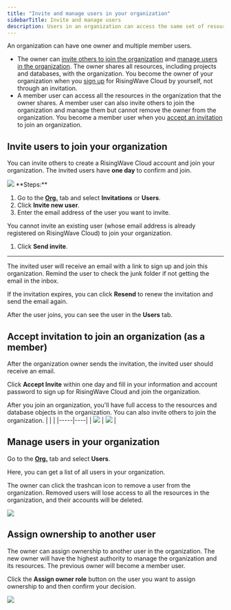 ```yaml
---
title: "Invite and manage users in your organization"
sidebarTitle: Invite and manage users
description: Users in an organization can access the same set of resources for seamless collaboration. As the organization owner, you can invite others to join your organization as member users and share resources among them.
---
```


An organization can have one owner and multiple member users.

* The owner can [invite others to join the organization](#invite-users-to-join-your-organization) and [manage users in the organization](#manage-users-in-your-organization). The owner shares all resources, including projects and databases, with the organization. You become the owner of your organization when you [sign up](https://cloud.risingwave.com/signup) for RisingWave Cloud by yourself, not through an invitation.
* A member user can access all the resources in the organization that the owner shares. A member user can also invite others to join the organization and manage them but cannot remove the owner from the organization. You become a member user when you [accept an invitation](#accept-invitation-to-join-an-organization-as-a-member) to join an organization.

## Invite users to join your organization

You can invite others to create a RisingWave Cloud account and join your organization. The invited users have **one day** to confirm and join.

<Frame>
  <img src="/images/cloud/manage-users/org-invitations.png"/>
</Frame>
**Steps:**

1. Go to the [**Org.**](https://cloud.risingwave.com/organization/) tab and select **Invitations** or **Users**.
2. Click **Invite new user**.
3. Enter the email address of the user you want to invite.

<Note>
You cannot invite an existing user (whose email address is already registered on RisingWave Cloud) to join your organization.
</Note>

1. Click **Send invite**.

---

The invited user will receive an email with a link to sign up and join this organization. Remind the user to check the junk folder if not getting the email in the inbox.

If the invitation expires, you can click **Resend** to renew the invitation and send the email again.

After the user joins, you can see the user in the **Users** tab.

## Accept invitation to join an organization (as a member)

After the organization owner sends the invitation, the invited user should receive an email.

Click **Accept Invite** within one day and fill in your information and account password to sign up for RisingWave Cloud and join the organization.

After you join an organization, you'll have full access to the resources and database objects in the organization. You can also invite others to join the organization.
|     |    |
|-----|----|
| <Frame><img src="/images/cloud/manage-users/org-invite-email.png"/></Frame>    | <Frame> <img src="/images/cloud/manage-users/org-accept-invite.png"/></Frame>   |

## Manage users in your organization

Go to the [**Org.**](https://cloud.risingwave.com/organization/) tab and select **Users**.

Here, you can get a list of all users in your organization.

The owner can click the trashcan icon to remove a user from the organization. Removed users will lose access to all the resources in the organization, and their accounts will be deleted.
<Frame>
  <img src="/images/cloud/manage-users/org-delete-user.png"/>
</Frame>

## Assign ownership to another user

The owner can assign ownership to another user in the organization. The new owner will have the highest authority to manage the organization and its resources. The previous owner will become a member user.

Click the **Assign owner role** button on the user you want to assign ownership to and then confirm your decision.
<Frame>
  <img src="/images/cloud/manage-users/org-assign-owner.png"/>
</Frame>
